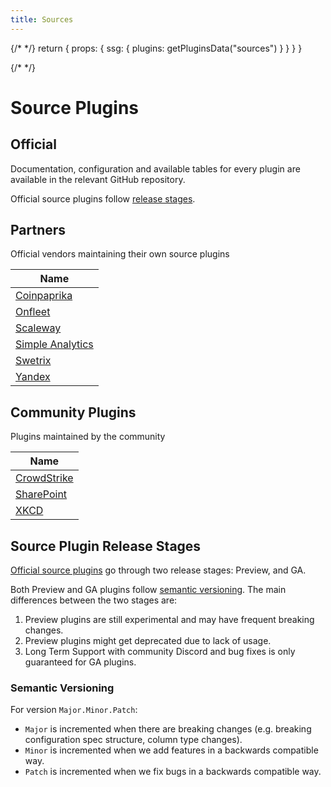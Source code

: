 ```yaml
---
title: Sources
---
```



{/* <!-- vale off --> */}
  return {
    props: {
      ssg: {
        plugins: getPluginsData("sources")
      }
    }
  }
}

{/* <!-- vale on --> */}
# Source Plugins

## Official

Documentation, configuration and available tables for every plugin are available in the relevant GitHub repository.

Official source plugins follow [release stages](#source-plugin-release-stages).

<PluginsTable type="source" plugins={Object.values(useSSG().plugins)}/>

## Partners

Official vendors maintaining their own source plugins

| **Name**                                                     |
| ------------------------------------------------------------ |
| [Coinpaprika](https://github.com/coinpaprika/cq-source-coinpaprika) |
| [Onfleet](https://github.com/onfleet/cq-source-onfleet) |
| [Scaleway](https://github.com/scaleway/cq-source-scaleway) |
| [Simple Analytics](https://github.com/simpleanalytics/cq-source-simpleanalytics) |
| [Swetrix](https://github.com/Swetrix/cq-source-swetrix) |
| [Yandex](https://github.com/yandex-cloud/cq-provider-yandex) |

## Community Plugins

Plugins maintained by the community

| **Name**                                                        |
| --------------------------------------------------------------- |
| [CrowdStrike](https://github.com/justmiles/cq-source-crowdstrike) |
| [SharePoint](https://github.com/koltyakov/cq-source-sharepoint) |
| [XKCD](https://github.com/hermanschaaf/cq-source-xkcd) |

## Source Plugin Release Stages

[Official source plugins](#official) go through two release stages: Preview, and GA.

Both Preview and GA plugins follow [semantic versioning](#semantic-versioning).
The main differences between the two stages are:

1. Preview plugins are still experimental and may have frequent breaking changes.
2. Preview plugins might get deprecated due to lack of usage.
3. Long Term Support with community Discord and bug fixes is only guaranteed for GA plugins.

### Semantic Versioning

For version `Major.Minor.Patch`:

- `Major` is incremented when there are breaking changes (e.g. breaking configuration spec structure, column type changes).
- `Minor` is incremented when we add features in a backwards compatible way.
- `Patch` is incremented when we fix bugs in a backwards compatible way.
